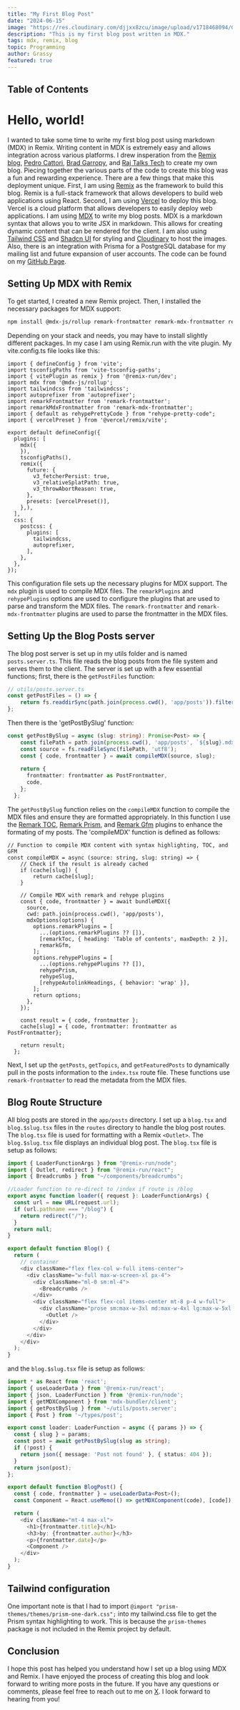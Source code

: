 ```yaml
---
title: "My First Blog Post"
date: "2024-06-15"
image: "https://res.cloudinary.com/djjxx8zcu/image/upload/v1718468094/Grassys%20Notebook/Posts/My_First_Post_Cover_Image_gkmku8.png"
description: "This is my first blog post written in MDX."
tags: mdx, remix, blog
topic: Programming
author: Grassy
featured: true
---
```


## Table of Contents

# Hello, world!

I wanted to take some time to write my first blog post using markdown (MDX) in Remix. Writing content in MDX is extremely easy and allows integration across various platforms. I drew insperation from the [Remix blog](https://remix.run/blog), [Pedro Cattori](https://github.com/pcattori/remix-blog-mdx), [Brad Garropy](https://github.com/bradgarropy/bradgarropy.com/), and [Raj Talks Tech](https://www.youtube.com/@raj_talks_tech) to create my own blog. Piecing together the various parts of the code to create this blog was a fun and rewarding experience. There are a few things that make this deployment unique. First, I am using [Remix](https://remix.run) as the framework to build this blog. Remix is a full-stack framework that allows developers to build web applications using React. Second, I am using [Vercel](https://vercel.com) to deploy this blog. Vercel is a cloud platform that allows developers to easily deploy web applications. I am using [MDX](https://mdxjs.com) to write my blog posts. MDX is a markdown syntax that allows you to write JSX in markdown. This allows for creating dynamic content that can be rendered for the client. I am also using [Tailwind CSS](https://tailwindcss.com) and [Shadcn UI](https://ui.shadcn.com/) for styling and [Cloudinary](https://cloudinary.com) to host the images. Also, there is an integration with Prisma for a PostgreSQL database for my mailing list and future expansion of user accounts. The code can be found on my [GitHub Page](https://github.com/spaceassault/grassysnotebook).

## Setting Up MDX with Remix

To get started, I created a new Remix project. Then, I installed the necessary packages for MDX support:

```bash lines=1
npm install @mdx-js/rollup remark-frontmatter remark-mdx-frontmatter rehype-pretty-code
```

Depending on your stack and needs, you may have to install slightly different packages. In my case I am using Remix.run with the vite plugin. My vite.config.ts file looks like this:

```tsx filename=vite.config.ts lines=14-15
import { defineConfig } from 'vite';
import tsconfigPaths from 'vite-tsconfig-paths';
import { vitePlugin as remix } from '@remix-run/dev';
import mdx from '@mdx-js/rollup';
import tailwindcss from 'tailwindcss';
import autoprefixer from 'autoprefixer';
import remarkFrontmatter from 'remark-frontmatter';
import remarkMdxFrontmatter from 'remark-mdx-frontmatter';
import { default as rehypePrettyCode } from "rehype-pretty-code";
import { vercelPreset } from '@vercel/remix/vite';

export default defineConfig({
  plugins: [
    mdx({
    }),
    tsconfigPaths(),
    remix({
      future: {
        v3_fetcherPersist: true,
        v3_relativeSplatPath: true,
        v3_throwAbortReason: true,
      },
      presets: [vercelPreset()],
    },),
  ],
  css: {
    postcss: {
      plugins: [
        tailwindcss,
        autoprefixer,
      ],
    },
  },
});
```

This configuration file sets up the necessary plugins for MDX support. The `mdx` plugin is used to compile MDX files. The `remarkPlugins` and `rehypePlugins` options are used to configure the plugins that are used to parse and transform the MDX files. The `remark-frontmatter` and `remark-mdx-frontmatter` plugins are used to parse the frontmatter in the MDX files. 

## Setting Up the Blog Posts server
The blog post server is set up in my utils folder and is named `posts.server.ts`. This file reads the blog posts from the file system and serves them to the client. The server is set up with a few essential functions; first, there is the `getPostFiles` function:

```typescript
// utils/posts.server.ts
const getPostFiles = () => {
    return fs.readdirSync(path.join(process.cwd(), 'app/posts')).filter(file => file.endsWith('.md') || file.endsWith('.mdx'));
};
```

Then there is the 'getPostBySlug' function:

```typescript
const getPostBySlug = async (slug: string): Promise<Post> => {
    const filePath = path.join(process.cwd(), 'app/posts', `${slug}.mdx`);
    const source = fs.readFileSync(filePath, 'utf8');
    const { code, frontmatter } = await compileMDX(source, slug);
  
    return {
      frontmatter: frontmatter as PostFrontmatter,
      code,
    };
  };
  ```

The `getPostBySlug` function relies on the `compileMDX` function to compile the MDX files and ensure they are formatted appropriately. In this function I use the [Remark TOC](https://github.com/remarkjs/remark-toc), [Remark Prism](https://github.com/sergioramos/remark-prism), and [Remark Gfm](https://github.com/remarkjs/remark-gfm) plugins to enhance the formating of my posts. The 'compileMDX' function is defined as follows:

```tsx lines=1
// Function to compile MDX content with syntax highlighting, TOC, and GFM
const compileMDX = async (source: string, slug: string) => {
    // Check if the result is already cached
    if (cache[slug]) {
        return cache[slug];
    }
  
    // Compile MDX with remark and rehype plugins
    const { code, frontmatter } = await bundleMDX({
      source,
      cwd: path.join(process.cwd(), 'app/posts'),
      mdxOptions(options) {
        options.remarkPlugins = [
          ...(options.remarkPlugins ?? []),
          [remarkToc, { heading: 'Table of contents', maxDepth: 2 }],
          remarkGfm,
        ];
        options.rehypePlugins = [
          ...(options.rehypePlugins ?? []),
          rehypePrism,
          rehypeSlug,
          [rehypeAutolinkHeadings, { behavior: 'wrap' }],
        ];
        return options;
      },
    });
  
    const result = { code, frontmatter };
    cache[slug] = { code, frontmatter: frontmatter as PostFrontmatter};
  
    return result;
  };
  ```

Next, I set up the `getPosts`, `getTopics`, and `getFeaturedPosts` to dynamically pull in the posts information to the `index.tsx` route file. These functions use `remark-frontmatter` to read the metadata from the MDX files.

## Blog Route Structure
All blog posts are stored in the `app/posts` directory. I set up a `blog.tsx` and `blog.$slug.tsx` files in the `routes` directory to handle the blog post routes. The `blog.tsx` file is used for formatting with a Remix `<Outlet>`. The `blog.$slug.tsx` file displays an individual blog post. The `blog.tsx` file is setup as follows:

```typescript
import { LoaderFunctionArgs } from "@remix-run/node";
import { Outlet, redirect } from "@remix-run/react";
import { Breadcrumbs } from "~/components/breadcrumbs";

//Loader function to re-direct to /index if route is /blog
export async function loader({ request }: LoaderFunctionArgs) {
  const url = new URL(request.url);
  if (url.pathname === "/blog") {
    return redirect("/");
  }
  return null;
}

export default function Blog() {
  return (
    // container
    <div className="flex flex-col w-full items-center">
      <div className="w-full max-w-screen-xl px-4">
        <div className="ml-0 sm:ml-4">
          <Breadcrumbs />
        </div>
        <div className="flex flex-col items-center mt-8 p-4 w-full">
          <div className="prose sm:max-w-3xl md:max-w-4xl lg:max-w-5xl xl:max-w-6xl 2xl:max-w-7xl mx-auto" style={{ maxWidth: "90%" }}>
            <Outlet />
          </div>
        </div>
      </div>
    </div>
  );
}
```

and the `blog.$slug.tsx` file is setup as follows:

```typescript
import * as React from 'react';
import { useLoaderData } from '@remix-run/react';
import { json, LoaderFunction } from '@remix-run/node';
import { getMDXComponent } from 'mdx-bundler/client';
import { getPostBySlug } from '~/utils/posts.server';
import { Post } from '~/types/post';

export const loader: LoaderFunction = async ({ params }) => {
  const { slug } = params;
  const post = await getPostBySlug(slug as string);
  if (!post) {
    return json({ message: 'Post not found' }, { status: 404 });
  }
  return json(post);
};

export default function BlogPost() {
  const { code, frontmatter } = useLoaderData<Post>();
  const Component = React.useMemo(() => getMDXComponent(code), [code]);

  return (
    <div className="mt-4 max-xl">
      <h1>{frontmatter.title}</h1>
      <h3>by: {frontmatter.author}</h3>
      <p>{frontmatter.date}</p>
      <Component />
    </div>
  );
}
```

## Tailwind configuration
One important note is that I had to import `@import "prism-themes/themes/prism-one-dark.css";` into my tailwind.css file to get the Prism syntax highlighting to work. This is because the `prism-themes` package is not included in the Remix project by default.

## Conclusion
I hope this post has helped you understand how I set up a blog using MDX and Remix. I have enjoyed the process of creating this blog and look forward to writing more posts in the future. If you have any questions or comments, please feel free to reach out to me on [X](https://x.com/JasonNoll4). I look forward to hearing from you!


